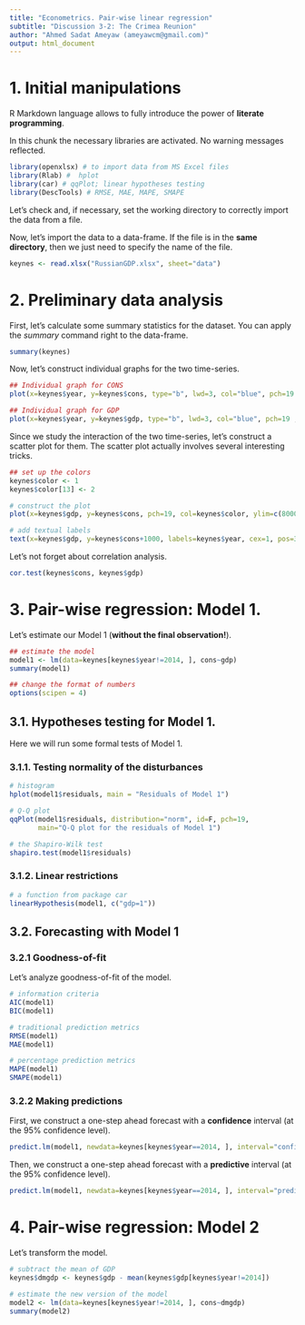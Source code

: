 ---
title: "Econometrics. Pair-wise linear regression"
subtitle: "Discussion 3-2: The Crimea Reunion"
author: "Ahmed Sadat Ameyaw (ameyawcm@gmail.com)"
output: html_document
---

# 1. Initial manipulations

R Markdown language allows to fully introduce the power of **literate programming**.

In this chunk the necessary libraries are activated. No warning messages reflected.

```{r loadlib, message=F, warning=F}
library(openxlsx) # to import data from MS Excel files
library(Rlab) #  hplot
library(car) # qqPlot; linear hypotheses testing
library(DescTools) # RMSE, MAE, MAPE, SMAPE
```

Let's check and, if necessary, set the working directory to correctly import the data from a file.

Now, let's import the data to a data-frame. If the file is in the **same directory**, then we just need to specify the name of the file.

```{r}
keynes <- read.xlsx("RussianGDP.xlsx", sheet="data")
```


# 2. Preliminary data analysis

First, let's calculate some summary statistics for the dataset. You can apply the *summary* command right to the data-frame.

```{r}
summary(keynes)
```

Now, let's construct individual graphs for the two time-series.

```{r}
## Individual graph for CONS
plot(x=keynes$year, y=keynes$cons, type="b", lwd=3, col="blue", pch=19 , main="Households' consumption expenditures", xlab="Years", ylab="Consumption expenditures (bln rub.)"); grid()
```


```{r}
## Individual graph for GDP
plot(x=keynes$year, y=keynes$gdp, type="b", lwd=3, col="blue", pch=19 , main="Gross Domestic Product", xlab="Years", ylab="GDP (bln rub.)"); grid()
```


Since we study the interaction of the two time-series, let's construct a scatter plot for them. The scatter plot actually involves several interesting tricks.


```{r}
## set up the colors
keynes$color <- 1
keynes$color[13] <- 2

# construct the plot
plot(x=keynes$gdp, y=keynes$cons, pch=19, col=keynes$color, ylim=c(8000,28000), main="Consumption vs GDP", xlab="GDP (bln rub.)", ylab="Consumption (bln rub.)", cex=1); grid()

# add textual labels
text(x=keynes$gdp, y=keynes$cons+1000, labels=keynes$year, cex=1, pos=3, col=keynes$color) 
```

Let's not forget about correlation analysis.

```{r}
cor.test(keynes$cons, keynes$gdp)
```


# 3. Pair-wise regression: Model 1.

Let's estimate our Model 1 (**without the final observation!**).

```{r}
## estimate the model
model1 <- lm(data=keynes[keynes$year!=2014, ], cons~gdp)
summary(model1)
```

```{r}
## change the format of numbers
options(scipen = 4)
```



## 3.1. Hypotheses testing for Model 1.

Here we will run some formal tests of Model 1.

### 3.1.1. Testing normality of the disturbances

```{r}
# histogram
hplot(model1$residuals, main = "Residuals of Model 1")
```

```{r}
# Q-Q plot
qqPlot(model1$residuals, distribution="norm", id=F, pch=19,
       main="Q-Q plot for the residuals of Model 1")
```

```{r}
# the Shapiro-Wilk test
shapiro.test(model1$residuals)
```


### 3.1.2. Linear restrictions

```{r}
# a function from package car
linearHypothesis(model1, c("gdp=1")) 
```


## 3.2. Forecasting with Model 1

### 3.2.1 Goodness-of-fit

Let's analyze goodness-of-fit of the model.

```{r}
# information criteria
AIC(model1)
BIC(model1)
```

```{r}
# traditional prediction metrics
RMSE(model1)
MAE(model1)
```

```{r}
# percentage prediction metrics
MAPE(model1)
SMAPE(model1)
```

### 3.2.2 Making predictions

First, we construct a one-step ahead forecast with a **confidence** interval (at the 95% confidence level).

```{r}
predict.lm(model1, newdata=keynes[keynes$year==2014, ], interval="confidence", level=0.95)
```

Then, we construct a one-step ahead forecast with a **predictive** interval (at the 95% confidence level).

```{r}
predict.lm(model1, newdata=keynes[keynes$year==2014, ], interval="prediction", level=0.95)
```


# 4. Pair-wise regression: Model 2

Let's transform the model.

```{r}
# subtract the mean of GDP
keynes$dmgdp <- keynes$gdp - mean(keynes$gdp[keynes$year!=2014])
```

```{r}
# estimate the new version of the model
model2 <- lm(data=keynes[keynes$year!=2014, ], cons~dmgdp)
summary(model2)
```





